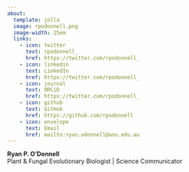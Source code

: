 ```yaml
---
about:
  template: jolla 
  image: rpodonnell.png
  image-width: 25em
  links:
    - icon: twitter
      text: rpodonnell_ 
      href: https://twitter.com/rpodonnell_
    - icon: linkedin 
      text: LinkedIn 
      href: https://twitter.com/rpodonnell_
    - icon: journal 
      text: ORCiD 
      href: https://twitter.com/rpodonnell_
    - icon: github
      text: GitHub
      href: https://github.com/rpodonnell
    - icon: envelope
      text: Email
      href: mailto:ryan.odonnell@anu.edu.au
---
```


**Ryan P. O'Donnell**<br>
Plant & Fungal Evolutionary Biologist | Science Communicator

